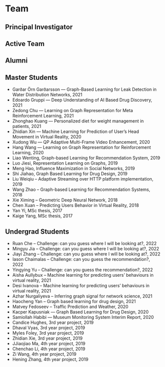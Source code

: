 # Team



## Principal Investigator 

<div className="row">
<TeamProfileCardCol
  name="Laura Toni"
  twitterUrl="https://twitter.com/tonizza82"
  page="./laura-toni"
  imgpath={useBaseUrl('/img/team/laura.png')}>
</TeamProfileCardCol>
</div>

## Active Team 

<div className="row">
  <TeamProfileCardCol
    name="Eduardo Pignatelli "
    text="PhD Student"
    githubUrl="https://github.com/epignatelli"
    twitterUrl="https://twitter.com/edupignatelli"
    page="./alan-guedes"
    imgpath={useBaseUrl('/img/team/edu.jpg')}>
  </TeamProfileCardCol>
  <TeamProfileCardCol
    name="Alan Guedes"
    text="Postdoc"
    githubUrl="https://github.com/alanlivio"
    twitterUrl="https://twitter.com/alanlivio"
    page="./alan-guedes"
    imgpath={useBaseUrl('/img/team/alan.jpg')}>
  </TeamProfileCardCol>
  <TeamProfileCardCol
    name="Pedro Gomes"
    text="PhD Student"
    githubUrl="https://github.com/pedro-dm-gomes"
    page="./alan-guedes"
    imgpath={useBaseUrl('/img/team/pedro.png')}>
  </TeamProfileCardCol>
  <TeamProfileCardCol
    name="Nagham Osman"
    text="PhD Student"
    githubUrl="https://github.com/nagham-osman"
    page="./nagham-osman"
    imgpath={useBaseUrl('/img/team/nagham.jpg')}>
  </TeamProfileCardCol>
  <TeamProfileCardCol
    name="Aya Kayal"
    text="PhD Student"
    page="./aya-kayal"
    imgpath={useBaseUrl('/img/team/aya.jpg')}>
  </TeamProfileCardCol>
  <TeamProfileCardCol
    name="Keyue Jiang"
    githubUrl="https://github.com/garyball"
    page="./keyue-jiang"
    imgpath={useBaseUrl('/img/team/keyue.jpg')}>
  </TeamProfileCardCol>
  <TeamProfileCardCol
    name="Han Wang"
    text="PhD Student"
    imgpath={useBaseUrl('/img/team/han.webp')}>
  </TeamProfileCardCol>
</div>

## Alumni

<div className="row">
  <TeamProfileCardCol
    name="Kaige Yang"
    githubUrl="https://github.com/yang0110"
    page="./alan-guedes"
    text="PhD 2022. Now Research Scientist at Amazon Web Services"
    imgpath={useBaseUrl('/img/team/kaige.jpg')}>
  </TeamProfileCardCol>
  <TeamProfileCardCol
    name="Silvia Rossi"
    text="Now Postdoc at CWI"
    githubUrl="https://github.com/Silvia024"
    twitterUrl="https://twitter.com/SilviaRossi24"
    page="./silvia-rossi"
    imgpath={useBaseUrl('/img/team/silvia.jpg')}>
  </TeamProfileCardCol>
  <TeamProfileCardCol
    name="Sephora Madjiheurem"
    text="PhD 2022. Now Research Scientist at DeepMind"
    githubUrl="https://github.com/Sephora-M"
    page="./sephora-madjiheurem"
    imgpath={useBaseUrl('/img/team/sephora.jpg')}>
  </TeamProfileCardCol>
</div>


## Master Students

- Garðar Örn Garðarsson — Graph-Based Learning for Leak Detection in Water Distribution Networks, 2021  
- Edoardo Gruppi — Deep Understanding of AI Based Drug Discovery, 2021  
- Zedong Chu — Learning on Graph Representation for Meta Reinforcement Learning, 2021  
- Zhonghao Kuang — Personalized diet for weight management in patients, 2021  
- Zhidian Xin — Machine Learning for Prediction of User’s Head Movement in Virtual Reality, 2020  
- Xudong Wu — QP Adaptive Multi-Frame Video Enhancement, 2020  
- Hang Wang — Learning on Graph Representation for Reinforcement Learning, 2020  
- Liao Wenting, Graph-based Learning for Recommendation System, 2019  
- Luo Jiesi, Representation Learning on Graphs, 2019  
- Meng Hao, Influence Maximization in Social Networks, 2019  
- Shi Jiahao, Graph Based Learning for Drug Design, 2019  
- Liu Weiqiu – Adaptive Streaming over HTTP platform implementation, 2019  
- Wang Zhao – Graph-based Learning for Recommendation Systems, 2018  
- Xie Ximing – Geometric Deep Neural Network, 2018  
- Chen Xuan – Predicting Users Behavior in Virtual Reality, 2018  
- Yan Yi, MSc thesis, 2017  
- Kaige Yang, MSc thesis, 2017  

## Undergrad Students

- Ruan Che – Challenge: can you guess where I will be looking at?, 2022  
- Mingyu Jia – Challenge: can you guess where I will be looking at?, 2022  
- Jiayi Zhang – Challenge: can you guess where I will be looking at?, 2022  
- Iason Chaimalas – Challenge: can you guess the recommendation?, 2022  
- Yingying Yu – Challenge: can you guess the recommendation?, 2022  
- Aisha Aullybux – Machine learning for predicting users’ behaviours in virtual reality, 2021  
- Desi Ivanova – Machine learning for predicting users’ behaviours in virtual reality, 2021  
- Azhar Nurgaliyeva – Inferring graph signal for network science, 2021  
- Haocheng Yan – Graph based learning for drug design, 2021  
- Matvey Fedoseev – Traffic Prediction and Weather, 2020  
- Kacper Kapusniak — Graph Based Learning for Drug Design, 2020  
- Samiollah Habibi — Museum Monitoring System Interim Report, 2020  
- Candice Hughes, 3rd year project, 2019  
- Dhaval Vyas, 3rd year project, 2019  
- Myles Foley, 3rd year project, 2019  
- Zhidian Xie, 3rd year project, 2019  
- JJiaojiao Ma, 4th year project, 2019  
- Chenchao Li, 4th year project, 2019  
- Zi Wang, 4th year project, 2019  
- Hening Zhang, 4th year project, 2019   